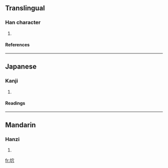 ==Translingual==
===Han character===
{{Han char|rn=32|rad=土|as=05|sn=8|four=|canj=土十金 (GJC)}}
# {{defn|Han}}
====References====
{{Han ref|kx=0227.030|dkj=04999|dj=0462.200|hdz=10435.040|uh=5779|ud=22393}}
----
==Japanese==
===Kanji===
{{ja-kanji|grade=|rs=土05}}
# {{defn|Japanese}} 
====Readings====
{{ja-readings|on=[[けつ]] (ketsu), [[げち]] (gechi)|kun=}}
----
==Mandarin==
===Hanzi===
{{cmn-hanzi|pin=[[xuè]] ([[xue4]])|wg=hsüeh<sup>4</sup>}}
# {{defn|Mandarin}}

[[fr:坹]]